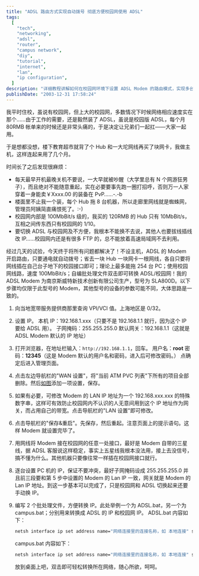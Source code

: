 ```yaml
---
title: "ADSL 路由方式实现自动拨号 彻底方便校园网使用 ADSL"
tags:
  [
    "tech",
    "networking",
    "adsl",
    "router",
    "campus network",
    "diy",
    "tutorial",
    "internet",
    "lan",
    "ip configuration",
  ]
description: "详细教程讲解如何在校园网环境下设置 ADSL Modem 的路由模式，实现多台电脑共享一条 ADSL 线路且无需主机开机，包括 IP 配置、Modem 设置和编写切换批处理文件等步骤，解决了传统 Hub 方式的多种局限和不便。"
publishDate: "2003-12-31 17:58:24"
---
```


我平时住校，虽说有校园网，但上大的校园网，多数情况下时候网络相应速度实在那个……由于工作的需要，还是毅然装了 ADSL，虽说是校园版 ADSL，每个月 80RMB 帐单来的时候还是非常头痛的，于是决定让兄弟们一起扛——大家一起用。

于是想都没想，楼下教育超市就背了个 Hub 和一大坨网线再买了块网卡，我做主机，这样连起来用了几个月。

时间长了之后发现很麻烦：

- 每天最早开机最晚关机不要说，一大早就被吵醒（大学里总有 N 个网游狂男子），而且绝对不能随意重起，实在必要要事先跑一圈打招呼，否则万一人家穿着一身能卖￥Xxxx.00 的装备在 PvP……-.-b
- 楼面里不止我一个装，每个 Hub 拖 8 台机器，所以走廊里网线就是蜘蛛网，管理员阿姨简直痛恨死了。:-)
- 校园网内部是 100MbBit/s 级的，我买的 120RMB 的 Hub 只有 10MbBit/s，互相之间传东西只有校园网的 1/10。
- 要切换 ADSL 与校园网及不方便，我根本不能换不去说，其他人也要拔线插线改 IP……校园网内还是有很多 FTP 的，总不能放着高速局域网不去利用。

经过几天的试验，今天终于将所有问题都解决了！不设主机，ADSL 的 Modem 开启路由，只要通电就自动拨号；省去一块 Hub 一块网卡一根网线，各自只要将网线插在自己台子地下的校园接口即可；理论上最多能拖 254 台 PC；使用校园网线路，速度 100MbBit/s；自编批处理文件双击即可转换 ADSL/校园网！我的 ADSL Modem 为南京斯威特新技术创新有限公司生产，型号为 SLA800D。以下步骤均仅限于此型号的 Modem，其他型号的设备的参数可能不同，大体思路是一致的。

1. 向当地宽带服务提供商那里查询 VPI/VCI 值。上海地区是 0/32。
2. 设置 IP。
   本机 IP：192.168.1.xxx（只要不是 192.168.1.1 就行，因为这个 IP 要给 ADSL 用）。
   子网掩码：255.255.255.0
   默认网关：192.168.1.1（这就是 ADSL Modem 默认的 IP 地址）
3. 打开浏览器，在地址栏输入：`http://192.168.1.1`，回车。
   用户名：**root**
   密 码：**12345**（这是 Modem 默认的用户名和密码，进入后可修改密码。）
   点确定后进入管理页面。
4. 点击左边导航栏的"WAN 设置"，将"当前 ATM PVC 列表"下所有的项目全部删除。然后[如图](http://blog.xdanger.com/archives/pics/20031231a.png)添加一项设置，保存。
5. 如果有必要，可修改 Modem 的 LAN IP 地址为一个 192.168.xxx.xxx 的特殊数字串，这样可有效防止校园网内不认识的人无意间用到这个 IP 地址作为网关，而占用自己的带宽。点击导航栏的"LAN 设置"即可修改。
6. 点击导航栏的"保存&重启"。先保存，然后重起。注意页面上的提示语句。这样 Modem 就设置完毕了。
7. 用网线将 Modem 接在校园网的任意一处接口，最好是 Modem 自带的三星线，据 ADSL 客服说这样稳定，事实上五星线我根本没法用，接上去没信号，搞不懂为什么。其他机器只要像往常一样插在校园网接口就行。
8. 逐台设置 PC 机的 IP，保证不要冲突，最好子网掩码设成 255.255.255.0 并且前三段要和第 5 步中设置的 Modem 的 Lan IP 一致，网关就是 Modem 的 Lan IP 地址。到这一步基本可以完成了，只是校园网和 ADSL 切换起来还要手动换 IP。
9. 编写 2 个批处理文件，方便转换 IP。此处举例一个为 ADSL.bat，另一个为 campus.bat；分别用来转换成 ADSL 的 IP 和校园网 IP。
   ADSL.bat 内容如下：

   ```bat
   netsh interface ip set address name="网络连接里的连接名称，如 本地连接" static PC 分配到的 ADSL 的 IP 地址，如 192.168.1.2 255.255.255.0 Modem 的 Lan IP 地址，如 192.168.1.1 1
   ```

   campus.bat 内容如下：

   ```bat
   netsh interface ip set address name="网络连接里的连接名称，如 本地连接" static PC 分配到的校园网的 IP 地址，如 10.126.12.29 255.255.255.0 校园网的网关 IP 地址，如 10.126.12.254 1
   ```

   放到桌面上吧，双击即可轻松转换所在网络，随心所欲，呵呵。
